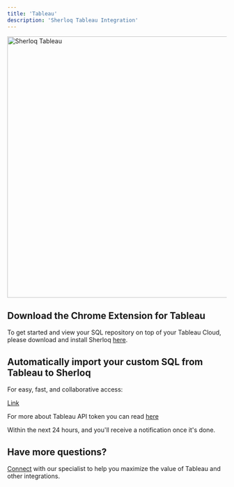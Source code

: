 ```yaml
---
title: 'Tableau'
description: 'Sherloq Tableau Integration'
---
```


<img src="/images/sherloq_tableau.png" 
   alt = "Sherloq Tableau"
   width="600" />

## Download the Chrome Extension for Tableau

To get started and view your SQL repository on top of your Tableau Cloud, please download and install Sherloq [here](/quickstart).



## Automatically import your custom SQL from Tableau to Sherloq

For easy, fast, and collaborative access:

<Steps>

<Step title = "Go for this Sherloq Tableau form"> 

[Link](https://tally.so/r/woVG5e)

 </Step>

<Step title = "Go to the following page and enter your Tableau API token"> 

For more about Tableau API token you can read [here](https://help.tableau.com/current/api/rest_api/en-us/REST/rest_api_concepts_auth.html)

</Step>

<Step title = "Yay! Your custom SQL will be uploaded to Sherloq">

 Within the next 24 hours, and you'll receive a notification once it's done.


</Step>

</Steps>

## Have more questions? 
[Connect](/contactus) with our specialist to help you maximize the value of Tableau and other integrations.